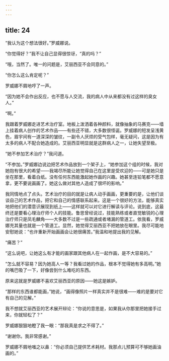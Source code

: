 ```yaml
---
---
---
```

title: 24
---




“我认为这个想法很好。”罗威娜说。

“你觉得好？”我不让自己显得很惊讶，“真的吗？”

“哦，当然了。唯一的问题是，艾丽西亚不会同意的。”

“你怎么这么肯定呢？”

罗威娜不屑地哼了一声。

“因为她不会作出反应，也不愿与人交流，我的病人中从来都没有过这样的臭女人。”

“啊。”

我跟着罗威娜走进艺术治疗室。地板上泼洒着各种颜料，就像抽象的马赛克——墙上挂着病人创作的艺术作品——有些还不错，大多数很怪诞。罗威娜的短发呈浅黄色，眉宇间有一道深深的皱纹，一副令人厌烦的受气包样，毫无疑问，这是因为有太多的病人不配合她造成的。艾丽西亚明显就是这群病人之一，让她失望至极。

“她不参加艺术治疗？”我问道。

“不参加。”罗威娜边说边把艺术作品放到一个架子上，“她参加这个组的时候，我对她抱有很大的希望——我竭尽所能让她觉得自己在这里是受欢迎的——可是她只是坐在那里，看着白纸。没有任何东西能激起她作画的兴趣。她甚至连铅笔都不愿意拿，更不要说画画了。她这么做对其他人造成了很坏的影响。”

我同情地点了点头。艺术治疗的目的就是让病人动手画画，更重要的是，让他们谈谈自己的艺术作品，把它和自己的情感联系起来。这是一个很好的方法，能够真实地把他们的潜意识展现到纸上——这样就可以对它进行解读与评论。说到底，这最终还是要看心理治疗师个人的技能。鲁思曾经说过，技能熟练或者直觉敏锐的心理治疗师只是凤毛麟角——大多数不过是一些疏通或者堵漏的管道工。依我看，罗威娜充其量也就是一个管道工。显然，她觉得艾丽西亚不把她放在眼里。我尽可能地安慰她说：“也许重新开始画画会让她很痛苦。”我温和地提出我的见解。

“痛苦？”

“这么说吧，让她这么有才能的画家跟其他病人在一起作画，是不大容易的。”

“怎么就不容易？因为她高人一等？我看过她的作品，根本不觉得她有多高明。”她的嘴巴吸了一下，好像尝到什么难吃的东西。

原来这就是罗威娜不喜欢艾丽西亚的原因——她这是嫉妒。

“那样的东西谁都能画，”她说，“画得像照片一样真实并不是很难——难的是要对它有自己的见解。”

我不想就艾丽西亚的艺术展开辩论：“你说的意思是，如果我从你那里把她接手过来，你就轻松了？”

罗威娜狠狠地瞪了我一眼：“那我真是求之不得了。”

“谢谢你。我非常感谢。”

罗威娜不屑地嗤之以鼻：“你必须自己提供艺术耗材。我那点儿预算可不够她画油画的。”